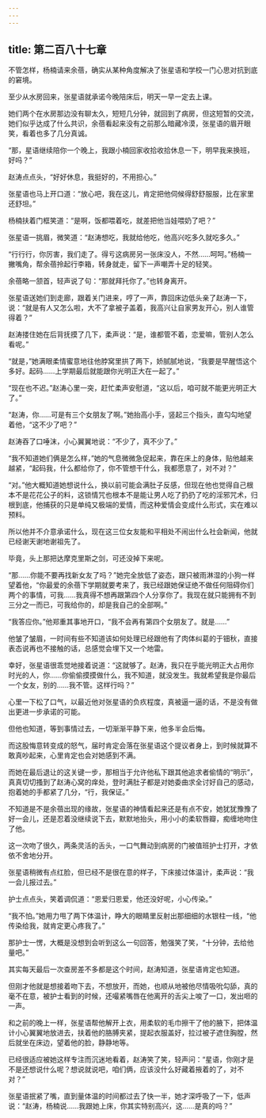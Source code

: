 ```yaml
---
---
---
```

title: 第二百八十七章
---




不管怎样，杨楠请来余蓓，确实从某种角度解决了张星语和学校一门心思对抗到底的窘境。

至少从水房回来，张星语就承诺今晚陪床后，明天一早一定去上课。

她们两个在水房那边没有聊太久，短短几分钟，就回到了病房，但这短暂的交流，她们似乎达成了什么共识，余蓓看起来没有之前那么暗藏冷漠，张星语的眉开眼笑，看着也多了几分真诚。

“那，星语继续陪你一个晚上，我跟小楠回家收拾收拾休息一下，明早我来换班，好吗？”

赵涛点点头，“好好休息，我挺好的，不用担心。”

张星语也马上开口道：“放心吧，我在这儿，肯定把他伺候得舒舒服服，比在家里还舒坦。”

杨楠扶着门框笑道：“是啊，饭都喂着吃，就差把他当娃喂奶了吧？”

张星语一挑眉，微笑道：“赵涛想吃，我就给他吃，他高兴吃多久就吃多久。”

“行行行，你厉害，我们走了。得亏这病房另一张床没人，不然……呵呵。”杨楠一撇嘴角，帮余蓓拎起行李箱，转身就走，留下一声嘲弄十足的轻笑。

余蓓略一颔首，轻声说了句：“那就拜托你了。”也转身离开。

张星语送她们到走廊，跟着关门进来，哼了一声，靠回床边低头亲了赵涛一下，说：“就是有人又怎么啦，大不了拿被子盖着，我高兴让自家男友开心，别人谁管得着？”

赵涛搂住她在后背抚摸了几下，柔声说：“是，谁都管不着，恋爱嘛，管别人怎么看呢。”

“就是，”她满眼柔情蜜意地往他脖窝里拱了两下，娇腻腻地说，“我要是早醒悟这个多好。起码……上学期最后就能跟你光明正大在一起了。”

“现在也不迟。”赵涛心里一突，赶忙柔声安慰道，“这以后，咱可就不能更光明正大了。”

“赵涛，你……可是有三个女朋友了啊。”她抬高小手，竖起三个指头，直勾勾地望着他，“这不少了吧？”

赵涛吞了口唾沫，小心翼翼地说：“不少了，真不少了。”

“我不知道她们俩是怎么样，”她的气息微微急促起来，靠在床上的身体，贴他越来越紧，“起码我，什么都给你了，你不管想干什么，我都愿意了，对不对？”

“对。”他大概知道她想说什么，换以前可能会满肚子反感，但现在他也觉得自己根本不是花花公子的料，这锁情咒也根本不是能让男人吃了扔扔了吃的淫邪咒术，归根到底，他捕获的只是单纯又极端的爱情，而这种爱情会变成什么形式，实在难以预料。

所以他并不介意承诺什么，现在这三位女友能和平相处不闹出什么社会新闻，他就已经谢天谢地谢祖先了。

毕竟，头上那把达摩克里斯之剑，可还没掉下来呢。

“那……你能不要再找新女友了吗？”她完全放低了姿态，跟只被雨淋湿的小狗一样望着他，“你最爱的余蓓下学期就要考来了，我已经跟她保证绝不做任何阻碍你们两个的事情，可我……我真得不想再跟第四个人分享你了。我现在就只能拥有不到三分之一而已，可我给你的，却是我自己的全部啊。”

“我答应你。”他郑重其事地开口，“我不会再有第四个女朋友了。就是……”

他皱了皱眉，一时间有些不知道该如何处理已经跟他有了肉体纠葛的于钿秋，直接表态说再也不接触的话，总感觉会埋下又一个地雷。

幸好，张星语很乖觉地接着说道：“这就够了。赵涛，我只在乎能光明正大占用你时光的人，你……你偷偷摸摸做什么，我不知道，就没发生。我就希望我是你最后一个女友，别的……我不管。这样行吗？”

心里一下松了口气，以最近他对张星语的负疚程度，真被逼一逼的话，不是没有做出更进一步承诺的可能。

但他也知道，等到事情过去，一切渐渐平静下来，他多半会后悔。

而这股悔意转变成的怒气，届时肯定会落在张星语这个提议者身上，到时候就算不敢真吵起来，心里肯定也会对她感到不满。

而她在最后退让的这关键一步，那相当于允许他私下跟其他追求者偷情的“明示”，真真切切搔到了赵涛心窝的痒处，登时满肚子都是对她委曲求全讨好自己的感动，抱着她的手都紧了几分，“行，我保证。”

不知道是不是余蓓出现的缘故，张星语的神情看起来还是有点不安，她犹犹豫豫了好一会儿，还是忍着没继续说下去，默默地抬头，用小小的柔软唇瓣，痴缠地吻住了他。

这一次吻了很久，两条灵活的舌头，一口气舞动到病房的门被值班护士打开，才依依不舍地分开。

张星语稍微有点红脸，但已经不是很在意的样子，下床接过体温计，柔声说：“我一会儿报过去。”

护士点点头，笑着调侃道：“恩爱归恩爱，他还没好呢，小心传染。”

“我不怕。”她用力甩了两下体温计，睁大的眼睛里反射出那细细的水银柱一线，“他传染给我，就肯定更心疼我了。”

那护士一愣，大概是没想到会听到这么一句回答，勉强笑了笑，“十分钟，去给他量吧。”

其实每天最后一次查房差不多都是这个时间，赵涛知道，张星语肯定也知道。

但刚才他就是想接着吻下去，不想放开，而她，也顺从地被他尽情吸吮勾舔，真的毫不在意，被护士看到的时候，还嘬紧嘴唇在他离开的舌尖上唆了一口，发出咂的一声。

和之前的晚上一样，张星语帮他解开上衣，用柔软的毛巾擦干了他的腋下，把体温计小心翼翼地放进去，扶着他的胳膊夹紧，提起衣服盖好，拉过被子遮住胸膛，然后就坐在床边，望着他的脸，静静地等。

已经很适应被她这样专注而沉迷地看着，赵涛笑了笑，轻声问：“星语，你刚才是不是还想说什么呢？想说就说吧，咱们俩，应该没什么好藏着掖着的了，对不对？”

张星语抿紧了嘴，直到量体温的时间都过去了快一半，她才深呼吸了一下，低声说：“赵涛，杨楠说……我跟她上床，你其实特别高兴，这……是真的吗？”